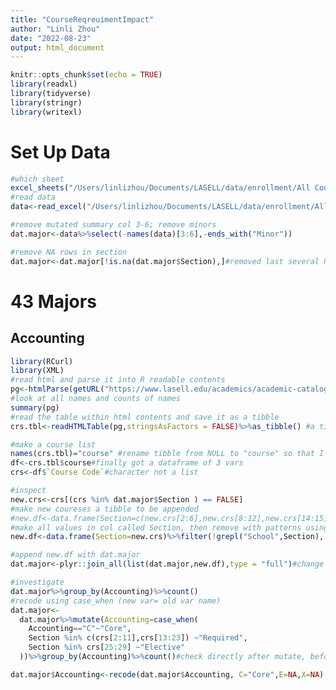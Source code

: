 ```yaml
---
title: "CourseReqreuimentImpact"
author: "Linli Zhou"
date: "2022-08-23"
output: html_document
---
```


```r
knitr::opts_chunk$set(echo = TRUE)
library(readxl)
library(tidyverse)
library(stringr)
library(writexl)
```

# Set Up Data
```r
#which sheet
excel_sheets("/Users/linlizhou/Documents/LASELL/data/enrollment/All Course Requirements.xlsx")
#read data
data<-read_excel("/Users/linlizhou/Documents/LASELL/data/enrollment/All Course Requirements.xlsx",sheet = "Data")
```

```r
#remove mutated summary col 3-6; remove minors
dat.major<-data%>%select(-names(data)[3:6],-ends_with("Minor"))

#remove NA rows in section
dat.major<-dat.major[!is.na(dat.major$Section),]#removed last several NA rows, change from 941 to 935 row
```


# 43 Majors

## Accounting

```r
library(RCurl)
library(XML)
#read html and parse it into R readable contents
pg<-htmlParse(getURL("https://www.lasell.edu/academics/academic-catalog-21-22/undergraduate-catalog-21-22/programs-of-study-/accounting-21-22.html"))
#look at all names and counts of names
summary(pg)
#read the table within html contents and save it as a tibble
crs.tbl<-readHTMLTable(pg,stringsAsFactors = FALSE)%>%as_tibble() #a tibble of 30 observation of 1 var

#make a course list
names(crs.tbl)="course" #rename tibble from NULL to "course" so that I can call it by its name without causing error
df<-crs.tbl$course#finally got a dataframe of 3 vars
crs<-df$`Course Code`#character not a list
```


```r
#inspect
new.crs<-crs[(crs %in% dat.major$Section ) == FALSE]
#make new coureses a tibble to be appended
#new.df<-data.frame(Section=c(new.crs[2:6],new.crs[8:12],new.crs[14:15]))#needs to eye ball which are coursese
#make all values in col called Section, then remove with patterns using filter grepl
new.df<-data.frame(Section=new.crs)%>%filter(!grepl("School",Section),!grepl("Choose",Section),!grepl("Core Courses",Section))

#append new.df with dat.major
dat.major<-plyr::join_all(list(dat.major,new.df),type = "full")#change from 935 to 947 with appended rows
```


```r
#investigate
dat.major%>%group_by(Accounting)%>%count()
#recode using case_when (new var= old var name)
dat.major<-
  dat.major%>%mutate(Accounting=case_when(
    Accounting=="C"~"Core",
    Section %in% c(crs[2:11],crs[13:23]) ~"Required",
    Section %in% crs[25:29] ~"Elective"
  ))%>%group_by(Accounting)%>%count()#check directly after mutate, before assign it to df

dat.major$Accounting<-recode(dat.major$Accounting, C="Core",E=NA,X=NA)
```

